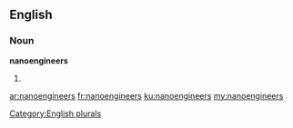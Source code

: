 ==English==

===Noun===
'''nanoengineers'''

# {{plural of|[[nanoengineer]]}}

[[Category:English plurals]]

[[ar:nanoengineers]]
[[fr:nanoengineers]]
[[ku:nanoengineers]]
[[my:nanoengineers]]